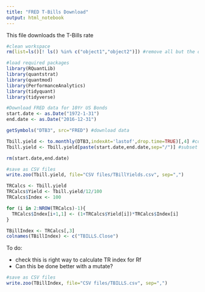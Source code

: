 ```yaml
---
title: "FRED T-Bills Download"
output: html_notebook
---
```


This file downloads the T-Bills rate

```r
#clean workspace 
rm(list=ls()[! ls() %in% c("object1","object2")]) #remove all but the objects you define e.g. object1 and object2
```

```r
#load required packages
library(RQuantLib)
library(quantstrat) 
library(quantmod)
library(PerformanceAnalytics)
library(tidyquant)
library(tidyverse)
```

```r
#Download FRED data for 10Yr US Bonds
start.date <- as.Date("1972-1-31")
end.date <- as.Date("2016-12-31")

getSymbols("DTB3", src="FRED") #download data

Tbill.yield <- to.monthly(DTB3,indexAt='lastof',drop.time=TRUE)[,4] #convert to monthly
Tbill.yield <- Tbill.yield[paste(start.date,end.date,sep="/")] #subset to required period

rm(start.date,end.date)
```

```r
#save as CSV files
write.zoo(Tbill.yield, file="CSV files/TBillYields.csv", sep=",")
```

```r
TRCalcs <- Tbill.yield
TRCalcs$Yield <- Tbill.yield/12/100
TRCalcs$Index <- 100

for (i in 2:NROW(TRCalcs)-1){
  TRCalcs$Index[i+1,1] <- (1+TRCalcs$Yield[i])*TRCalcs$Index[i]
}

TBillIndex <- TRCalcs[,3]
colnames(TBillIndex) <- c("TBILLS.Close")
```

To do:

* check this is right way to calculate TR index for Rf
* Can this be done better with a mutate?

```r
#save as CSV files
write.zoo(TBillIndex, file="CSV files/TBILLS.csv", sep=",")
```



